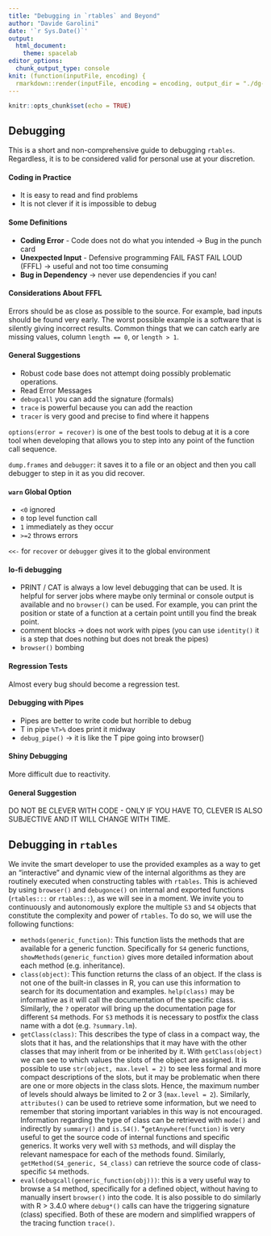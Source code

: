 ```yaml
---
title: "Debugging in `rtables` and Beyond"
author: "Davide Garolini"
date: '`r Sys.Date()`'
output:
  html_document:
    theme: spacelab
editor_options: 
  chunk_output_type: console
knit: (function(inputFile, encoding) {
  rmarkdown::render(inputFile, encoding = encoding, output_dir = "./dg-out")})
---
```


```r
knitr::opts_chunk$set(echo = TRUE)
```

## Debugging

This is a short and non-comprehensive guide to debugging `rtables`. Regardless, it is to be considered valid for personal use at your discretion.

#### Coding in Practice

* It is easy to read and find problems
* It is not clever if it is impossible to debug

#### Some Definitions

* __Coding Error__ - Code does not do what you intended -> Bug in the punch card
* __Unexpected Input__ - Defensive programming FAIL FAST FAIL LOUD (FFFL) -> useful and not too time consuming
* __Bug in Dependency__ -> never use dependencies if you can!

#### Considerations About FFFL

Errors should be as close as possible to the source. For example, bad inputs should be found very early. The worst possible example is a software that is silently giving incorrect results. Common things that we can catch early are missing values, column `length == 0`,  or `length > 1`.

#### General Suggestions

* Robust code base does not attempt doing possibly problematic operations.
* Read Error Messages
* `debugcall` you can add the signature (formals)
* `trace` is powerful because you can add the reaction
* `tracer` is very good and precise to find where it happens

`options(error = recover)` is one of the best tools to debug at it is a core tool when developing that allows you to step into any point of the function call sequence.

`dump.frames` and `debugger`: it saves it to a file or an object and then you call debugger to step in it
as you did recover.

#### `warn` Global Option

- `<0` ignored
- `0` top level function call
- `1` immediately as they occur
- `>=2` throws errors

`<<-` for `recover` or `debugger` gives it to the global environment

#### lo-fi debugging

* PRINT / CAT is always a low level debugging that can be used. It is helpful for server jobs where maybe only terminal or console output is available and no `browser()` can be used. For example, you can print the position or state of a function at a certain point untill you find the break point.
* comment blocks -> does not work with pipes (you can use `identity()` it is a step that does nothing but does not break the pipes)
* `browser()` bombing

#### Regression Tests

Almost every bug should become a regression test.

#### Debugging with Pipes

* Pipes are better to write code but horrible to debug
* T in pipe `%T>%` does print it midway
* `debug_pipe()` -> it is like the T pipe going into browser()

#### Shiny Debugging

More difficult due to reactivity.

#### General Suggestion

DO NOT BE CLEVER WITH CODE - ONLY IF YOU HAVE TO, CLEVER IS ALSO SUBJECTIVE AND IT WILL CHANGE WITH TIME.

## Debugging in `rtables`

We invite the smart developer to use the provided examples as a way to get an "interactive" and dynamic view of the internal algorithms as they are routinely executed when constructing tables with `rtables`. This is achieved by using `browser()` and `debugonce()` on internal and exported functions (`rtables:::` or `rtables::`), as we will see in a moment. We invite you to continuously and autonomously explore the multiple `S3` and `S4` objects that constitute the complexity and power of `rtables`. To do so, we will use the following functions:

* `methods(generic_function)`: This function lists the methods that are available for a generic function. Specifically for `S4` generic functions, `showMethods(generic_function)` gives more detailed information about each method (e.g. inheritance).
* `class(object)`: This function returns the class of an object. If the class is not one of the built-in classes in R, you can use this information to search for its documentation and examples. `help(class)` may be informative as it will call the documentation of the specific class. Similarly, the `?` operator will bring up the documentation page for different `S4` methods. For `S3` methods it is necessary to postfix the class name with a dot (e.g. `?summary.lm`).
* `getClass(class)`: This describes the type of class in a compact way, the slots that it has, and the relationships that it may have with the other classes that may inherit from or be inherited by it. With `getClass(object)` we can see to which values the slots of the object are assigned. It is possible to use `str(object, max.level = 2)` to see less formal and more compact descriptions of the slots, but it may be problematic when there are one or more objects in the class slots. Hence, the maximum number of levels should always be limited to 2 or 3 (`max.level = 2`). Similarly, `attributes()` can be used to retrieve some information, but we need to remember that storing important variables in this way is not encouraged. Information regarding the type of class can be retrieved with `mode()` and indirectly by `summary()` and `is.S4()`.
*`getAnywhere(function)` is very useful to get the source code of internal functions and specific generics. It works very well with `S3` methods, and will display the relevant namespace for each of the methods found. Similarly, `getMethod(S4_generic, S4_class)` can retrieve the source code of class-specific `S4` methods.
* `eval(debugcall(generic_function(obj)))`: this is a very useful way to browse a `S4` method, specifically for a defined object, without having to manually insert `browser()` into the code. It is also possible to do similarly with R > 3.4.0 where `debug*()` calls can have the triggering signature (class) specified. Both of these are modern and simplified wrappers of the tracing function `trace()`.
